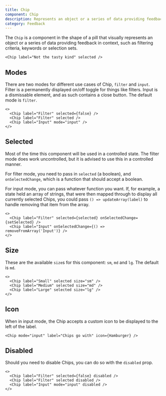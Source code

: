 ```yaml
---
title: Chip
component: Chip
description: Represents an object or a series of data providing feedback in context
category: Feedback
---
```


The `Chip` is a component in the shape of a pill that visually represents an object or a series of data providing feedback in context, such as filtering criteria, keywords or selection sets.

```tsx preview
<Chip label="Not the tasty kind" selected />
```

## Modes

There are two modes for different use cases of Chip, `filter` and `input`. Filter is a permanently displayed on/off toggle for things like filters. Input is a dismissable element, and as such contains a close button. The default mode is `filter`.

```tsx preview
<>
  <Chip label="Filter" selected={false} />
  <Chip label="Filter" selected />
  <Chip label="Input" mode="input" />
</>
```

## Selected

Most of the time this component will be used in a controlled state. The filter mode does work uncontrolled, but it is advised to use this in a controlled manner.

For filter mode, you need to pass in `selected` (a boolean), and `onSelectedChange`, which is a function that should accept a boolean.

For input mode, you can pass whatever function you want. If, for example, a state held an array of strings, that were then mapped through to display all currently selected Chips, you could pass `() => updateArray(label)` to handle removing that item from the array.

```tsx
<>
  <Chip label="Filter" selected={selected} onSelectedChange={setSelected} />
  <Chip label="Input" onSelectedChange={() => removeFromArray('Input')} />
</>
```

## Size

These are the available `size`s for this component: `sm`, `md` and `lg`. The default is `md`.

```tsx preview
<>
  <Chip label="Small" selected size="sm" />
  <Chip label="Medium" selected size="md" />
  <Chip label="Large" selected size="lg" />
</>
```

## Icon

When in input mode, the Chip accepts a custom icon to be displayed to the left of the label.

```tsx preview
<Chip mode="input" label="Chips go with" icon={Hamburger} />
```

## Disabled

Should you need to disable Chips, you can do so with the `disabled` prop.

```tsx preview
<>
  <Chip label="Filter" selected={false} disabled />
  <Chip label="Filter" selected disabled />
  <Chip label="Input" mode="input" disabled />
</>
```
